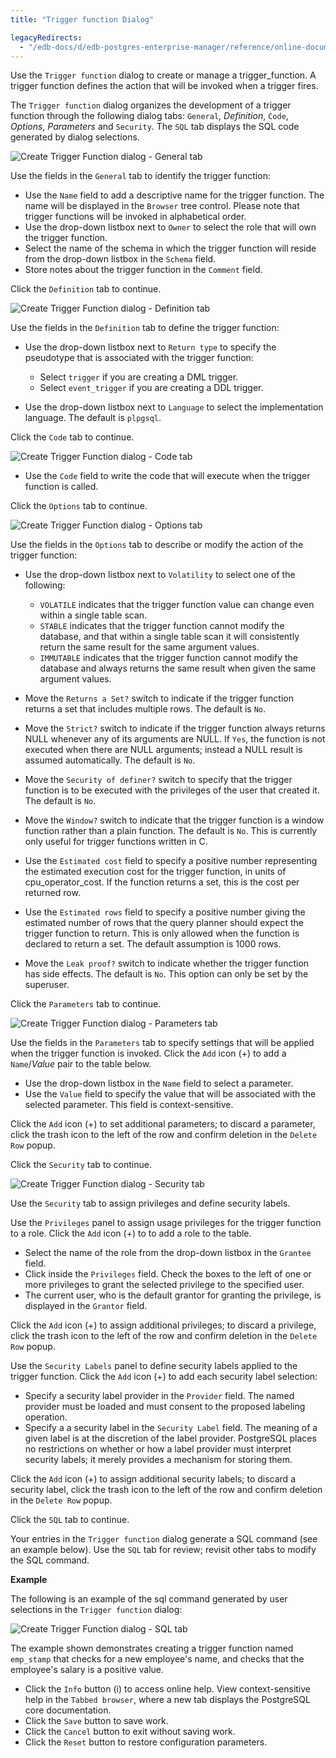 ```yaml
---
title: "Trigger function Dialog"

legacyRedirects:
  - "/edb-docs/d/edb-postgres-enterprise-manager/reference/online-documentation/8.0/trigger_function_dialog.html"
---
```


<div id="trigger_function_dialog" class="registered_link"></div>

Use the `Trigger function` dialog to create or manage a trigger_function. A trigger function defines the action that will be invoked when a trigger fires.

The `Trigger function` dialog organizes the development of a trigger function through the following dialog tabs: `General`, *Definition*, `Code`, *Options*, *Parameters* and `Security`. The `SQL` tab displays the SQL code generated by dialog selections.

![Create Trigger Function dialog - General tab](../../images/trigger_function_general.png)

Use the fields in the `General` tab to identify the trigger function:

-   Use the `Name` field to add a descriptive name for the trigger function. The name will be displayed in the `Browser` tree control. Please note that trigger functions will be invoked in alphabetical order.
-   Use the drop-down listbox next to `Owner` to select the role that will own the trigger function.
-   Select the name of the schema in which the trigger function will reside from the drop-down listbox in the `Schema` field.
-   Store notes about the trigger function in the `Comment` field.

Click the `Definition` tab to continue.

![Create Trigger Function dialog - Definition tab](../../images/trigger_function_definition.png)

Use the fields in the `Definition` tab to define the trigger function:

-   Use the drop-down listbox next to `Return type` to specify the pseudotype that is associated with the trigger function:

    -   Select `trigger` if you are creating a DML trigger.
    -   Select `event_trigger` if you are creating a DDL trigger.

-   Use the drop-down listbox next to `Language` to select the implementation language. The default is `plpgsql`.

Click the `Code` tab to continue.

![Create Trigger Function dialog - Code tab](../../images/trigger_function_code.png)

-   Use the `Code` field to write the code that will execute when the trigger function is called.

Click the `Options` tab to continue.

![Create Trigger Function dialog - Options tab](../../images/trigger_function_options.png)

Use the fields in the `Options` tab to describe or modify the action of the trigger function:

-   Use the drop-down listbox next to `Volatility` to select one of the following:

    -   `VOLATILE` indicates that the trigger function value can change even within a single table scan.
    -   `STABLE` indicates that the trigger function cannot modify the database, and that within a single table scan it will consistently return the same result for the same argument values.
    -   `IMMUTABLE` indicates that the trigger function cannot modify the database and always returns the same result when given the same argument values.

-   Move the `Returns a Set?` switch to indicate if the trigger function returns a set that includes multiple rows. The default is `No`.

-   Move the `Strict?` switch to indicate if the trigger function always returns NULL whenever any of its arguments are NULL. If `Yes`, the function is not executed when there are NULL arguments; instead a NULL result is assumed automatically. The default is `No`.

-   Move the `Security of definer?` switch to specify that the trigger function is to be executed with the privileges of the user that created it. The default is `No`.

-   Move the `Window?` switch to indicate that the trigger function is a window function rather than a plain function. The default is `No`. This is currently only useful for trigger functions written in C.

-   Use the `Estimated cost` field to specify a positive number representing the estimated execution cost for the trigger function, in units of cpu_operator_cost. If the function returns a set, this is the cost per returned row.

-   Use the `Estimated rows` field to specify a positive number giving the estimated number of rows that the query planner should expect the trigger function to return. This is only allowed when the function is declared to return a set. The default assumption is 1000 rows.

-   Move the `Leak proof?` switch to indicate whether the trigger function has side effects. The default is `No`. This option can only be set by the superuser.

Click the `Parameters` tab to continue.

![Create Trigger Function dialog - Parameters tab](../../images/trigger_function_parameters.png)

Use the fields in the `Parameters` tab to specify settings that will be applied when the trigger function is invoked. Click the `Add` icon (+) to add a `Name`/*Value* pair to the table below.

-   Use the drop-down listbox in the `Name` field to select a parameter.
-   Use the `Value` field to specify the value that will be associated with the selected parameter. This field is context-sensitive.

Click the `Add` icon (+) to set additional parameters; to discard a parameter, click the trash icon to the left of the row and confirm deletion in the `Delete Row` popup.

Click the `Security` tab to continue.

![Create Trigger Function dialog - Security tab](../../images/trigger_function_security.png)

Use the `Security` tab to assign privileges and define security labels.

Use the `Privileges` panel to assign usage privileges for the trigger function to a role. Click the `Add` icon (+) to to add a role to the table.

-   Select the name of the role from the drop-down listbox in the `Grantee` field.
-   Click inside the `Privileges` field. Check the boxes to the left of one or more privileges to grant the selected privilege to the specified user.
-   The current user, who is the default grantor for granting the privilege, is displayed in the `Grantor` field.

Click the `Add` icon (+) to assign additional privileges; to discard a privilege, click the trash icon to the left of the row and confirm deletion in the `Delete Row` popup.

Use the `Security Labels` panel to define security labels applied to the trigger function. Click the `Add` icon (+) to add each security label selection:

-   Specify a security label provider in the `Provider` field. The named provider must be loaded and must consent to the proposed labeling operation.
-   Specify a a security label in the `Security Label` field. The meaning of a given label is at the discretion of the label provider. PostgreSQL places no restrictions on whether or how a label provider must interpret security labels; it merely provides a mechanism for storing them.

Click the `Add` icon (+) to assign additional security labels; to discard a security label, click the trash icon to the left of the row and confirm deletion in the `Delete Row` popup.

Click the `SQL` tab to continue.

Your entries in the `Trigger function` dialog generate a SQL command (see an example below). Use the `SQL` tab for review; revisit other tabs to modify the SQL command.

**Example**

The following is an example of the sql command generated by user selections in the `Trigger function` dialog:

![Create Trigger Function dialog - SQL tab](../../images/trigger_function_sql.png)

The example shown demonstrates creating a trigger function named `emp_stamp` that checks for a new employee's name, and checks that the employee's salary is a positive value.

-   Click the `Info` button (i) to access online help. View context-sensitive help in the `Tabbed browser`, where a new tab displays the PostgreSQL core documentation.
-   Click the `Save` button to save work.
-   Click the `Cancel` button to exit without saving work.
-   Click the `Reset` button to restore configuration parameters.
